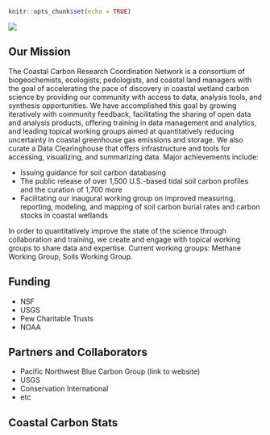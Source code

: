 

```r
knitr::opts_chunk$set(echo = TRUE)
```

![](./media/ccrcn_title.png)

## Our Mission

The Coastal Carbon Research Coordination Network is a consortium of biogeochemists, ecologists, pedologists, and coastal land managers with the goal of accelerating the pace of discovery in coastal wetland carbon science by providing our community with access to data, analysis tools, and synthesis opportunities. We have accomplished this goal by growing iteratively with community feedback, facilitating the sharing of open data and analysis products, offering training in data management and analytics, and leading topical working groups aimed at quantitatively reducing uncertainty in coastal greenhouse gas emissions and storage. We also curate a Data Clearinghouse that offers infrastructure and tools for accessing, visualizing, and summarizing data. Major achievements include:

- Issuing guidance for soil carbon databasing
- The public release of over 1,500 U.S.-based tidal soil carbon profiles and the curation of 1,700 more
- Facilitating our inaugural working group on improved measuring, reporting, modeling, and mapping of soil carbon burial rates and carbon stocks in coastal wetlands

In order to quantitatively improve the state of the science through collaboration and training, we create and engage with topical working groups to share data and expertise. Current working groups: Methane Working Group, Soils Working Group.

## Funding

- NSF
- USGS
- Pew Charitable Trusts
- NOAA

## Partners and Collaborators

- Pacific Northwest Blue Carbon Group (link to website)
- USGS
- Conservation International
- etc

## Coastal Carbon Stats



